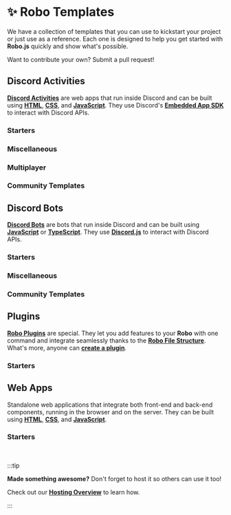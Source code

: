
# ✨ Robo Templates

We have a collection of templates that you can use to kickstart your project or just use as a reference. Each one is designed to help you get started with **Robo.js** quickly and show what's possible.

Want to contribute your own? Submit a pull request!

<CardContainer>
	<Card
		href="https://github.com/Wave-Play/robo.js/blob/main/CONTRIBUTING.md"
		title="📝 Contributing"
		description="How to contribute to Robo.js"
	/>
</CardContainer>

## Discord Activities

**[Discord Activities](../discord-activities/getting-started)** are web apps that run inside Discord and can be built using **[HTML](https://developer.mozilla.org/en-US/docs/Web/HTTP)**, **[CSS](https://developer.mozilla.org/en-US/docs/Web/CSS)**, and **[JavaScript](https://developer.mozilla.org/en-US/docs/Web/JavaScript)**. They use Discord's **[Embedded App SDK](https://github.com/discord/embedded-app-sdk/)** to interact with Discord APIs.

### Starters

<CardContainer>
	<Card
		href="https://github.com/Wave-Play/robo.js/tree/main/templates/discord-activities/vanilla-js"
		title="🔗 Starter Vanilla (JS)"
		description="A basic JavaScript template without any UI libraries."
	/>
	<Card
		href="https://github.com/Wave-Play/robo.js/tree/main/templates/discord-activities/vanilla-ts"
		title="🔗 Starter Vanilla (TS)"
		description="A basic TypeScript template without any UI libraries."
	/>
	<Card
		href="https://github.com/Wave-Play/robo.js/tree/main/templates/discord-activities/react-js"
		title="🔗 Starter React (JS)"
		description="A basic JavaScript template using React."
	/>
	<Card
		href="https://github.com/Wave-Play/robo.js/tree/main/templates/discord-activities/react-ts"
		title="🔗 Starter React (TS)"
		description="A basic TypeScript template using React."
	/>
</CardContainer>

### Miscellaneous

<CardContainer>
	<Card
		href="https://github.com/Wave-Play/robo.js/tree/main/templates/discord-activities/react-music-proxy-ts"
		title="🔗 Music Player Proxy (TS)"
		description="A music player proxying external audio using React."
	/>
	<Card
		href="https://github.com/Wave-Play/robo.js/tree/main/templates/discord-activities/react-trpc-ts"
		title="🔗 tRPC (TS)"
		description="A basic TypeScript template using tRPC and React."
	/>
</CardContainer>

### Multiplayer

<CardContainer>
	<Card
		href="https://github.com/Wave-Play/robo.js/tree/main/templates/discord-activities/react-colyseus-ts"
		title="🔗 Multiplayer Colyseus (TS)"
		description="A simplified TypeScript template using Colyseus."
	/>
	<Card
		href="https://github.com/Wave-Play/robo.js/tree/main/templates/discord-activities/react-multiplayer-video-ts"
		title="🔗 Multiplayer Video (TS)"
		description="Control a video player with friends using React."
	/>
</CardContainer>

### Community Templates

<CardContainer>
	<Card
		href="https://github.com/Wave-Play/robo.js/tree/main/templates/discord-activities/react-tailwind-ts"
		title="🔗 TailwindCSS (TS)"
		description="A basic TypeScript template using Tailwind CSS."
	/>
	<Card
		href="https://github.com/Wave-Play/robo.js/tree/main/templates/discord-activities/react-tailwind-shadcn-ts"
		title="🔗 TailwindCSS + shadcn/ui"
		description="A basic TypeScript template using Tailwind and shadcn."
	/>
</CardContainer>

## Discord Bots

**[Discord Bots](../discord-bots/getting-started)** are bots that run inside Discord and can be built using **[JavaScript](https://developer.mozilla.org/en-US/docs/Web/JavaScript)** or **[TypeScript](https://www.typescriptlang.org/)**. They use **[Discord.js](https://discord.js.org/)** to interact with Discord APIs.

### Starters

<CardContainer>
	<Card
		href="https://github.com/Wave-Play/robo.js/tree/main/templates/discord-bots/starter-bot-javascript"
		title="🔗 Starter (JS)"
		description="A basic JavaScript bot using Robo.js."
	/>
	<Card
		href="https://github.com/Wave-Play/robo.js/tree/main/templates/discord-bots/starter-bot-typescript"
		title="🔗 Starter (TS)"
		description="A basic TypeScript bot using Robo.js."
	/>
</CardContainer>

### Miscellaneous

<CardContainer>
	<Card
		href="https://github.com/Wave-Play/robo.js/tree/main/templates/discord-bots/bot-mongodb-ts"
		title="🔗 MongoDB (TS)"
		description="A bot using MongoDB and TypeScript."
	/>
	<Card
		href="https://github.com/Wave-Play/robo.js/tree/main/templates/discord-bots/bot-postgres-ts"
		title="🔗 PostgreSQL (TS)"
		description="A bot using PostgreSQL and TypeScript."
	/>
	<Card
		href="https://github.com/Wave-Play/robo.js/tree/main/templates/discord-bots/bot-prisma-ts"
		title="🔗 Prisma (TS)"
		description="A bot using Prisma ORM and TypeScript."
	/>
	<Card
		href="https://github.com/Wave-Play/robo.js/tree/main/templates/discord-bots/purrth-vader"
		title="🔗 Purrth Vader (TS)"
		description="A user-installable AI companion."
	/>
</CardContainer>

### Community Templates

<CardContainer>
	<Card
		href="https://github.com/Wave-Play/robo.js/tree/main/templates/discord-bots/economy-bot"
		title="🔗 Economy (TS)"
		description="An economy bot using Robo.js."
	/>
</CardContainer>

## Plugins

**[Robo Plugins](../plugins/overview)** are special. They let you add features to your **Robo** with one command and integrate seamlessly thanks to the **[Robo File Structure](./robojs/files)**. What's more, anyone can **[create a plugin](./create-robo/plugins)**.

### Starters

<CardContainer>
	<Card
		href="https://github.com/Wave-Play/robo.js/tree/main/templates/plugins/starter-plugin-js"
		title="🔗 Starter (JS)"
		description="A basic JavaScript plugin for Robo.js."
	/>
</CardContainer>

## Web Apps

Standalone web applications that integrate both front-end and back-end components, running in the browser and on the server. They can be built using **[HTML](https://developer.mozilla.org/en-US/docs/Web/HTTP)**, **[CSS](https://developer.mozilla.org/en-US/docs/Web/CSS)**, and **[JavaScript](https://developer.mozilla.org/en-US/docs/Web/JavaScript)**.

### Starters

<CardContainer>
	<Card
		href="https://github.com/Wave-Play/robo.js/tree/main/templates/web-apps/starter-webapp-javascript"
		title="🔗 Starter (JS)"
		description="A basic JavaScript web app using Robo.js."
	/>
	<Card
		href="https://github.com/Wave-Play/robo.js/tree/main/templates/web-apps/starter-webapp-typescript"
		title="🔗 Starter (TS)"
		description="A basic TypeScript web app using Robo.js."
	/>
</CardContainer>

<br />

:::tip

**Made something awesome?** Don't forget to host it so others can use it too!

Check out our **[Hosting Overview](../hosting/overview)** to learn how.

:::
